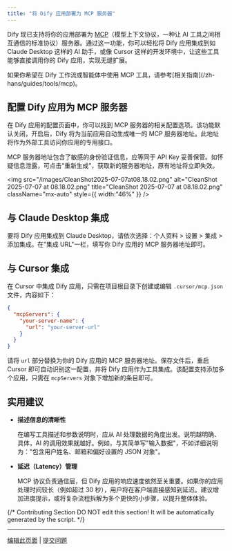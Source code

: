 ```yaml
---
title: "将 Dify 应用部署为 MCP 服务器"
---
```


Dify 现已支持将你的应用部署为 [MCP](https://modelcontextprotocol.io/introduction)（模型上下文协议，一种让 AI 工具之间相互通信的标准协议）服务器。通过这一功能，你可以轻松将 Dify 应用集成到如 Claude Desktop 这样的 AI 助手，或像 Cursor 这样的开发环境中，让这些工具能够直接调用你的 Dify 应用，实现无缝扩展。

<Note>
  如果你希望在 Dify 工作流或智能体中使用 MCP 工具，请参考[相关指南](/zh-hans/guides/tools/mcp)。
</Note>

## 配置 Dify 应用为 MCP 服务器

在 Dify 应用的配置页面中，你可以找到 MCP 服务器的相关配置选项。该功能默认关闭，开启后，Dify 将为当前应用自动生成唯一的 MCP 服务器地址。此地址将作为外部工具访问你应用的专用接口。

<Danger>
  MCP 服务器地址包含了敏感的身份验证信息，应等同于 API Key 妥善保管。如怀疑信息泄露，可点击"重新生成"，获取新的服务器地址，原有地址将立即失效。
</Danger>

<img
  src="/images/CleanShot2025-07-07at08.18.02.png"
  alt="CleanShot 2025-07-07 at 08.18.02.png"
  title="CleanShot 2025-07-07 at 08.18.02.png"
  className="mx-auto"
  style={{ width:"46%" }}
/>

## 与 Claude Desktop 集成

要将 Dify 应用集成到 Claude Desktop，请依次选择：个人资料 > 设置 > 集成 > 添加集成。在"集成 URL"一栏，填写你 Dify 应用的 MCP 服务器地址即可。

## 与 Cursor 集成

在 Cursor 中集成 Dify 应用，只需在项目根目录下创建或编辑 `.cursor/mcp.json` 文件，内容如下：

```json
{
  "mcpServers": {
    "your-server-name": {
      "url": "your-server-url"
    }
  }
}
```

请将 `url` 部分替换为你的 Dify 应用的 MCP 服务器地址。保存文件后，重启 Cursor 即可自动识别这一配置，并将 Dify 应用作为工具集成。该配置支持添加多个应用，只需在 `mcpServers` 对象下增加新的条目即可。

## 实用建议

- **描述信息的清晰性**

  在编写工具描述和参数说明时，应从 AI 处理数据的角度出发。说明越明确、具体，AI 的调用效果就越好。例如，与其简单写"输入数据"，不如详细说明为："包含用户姓名、邮箱和偏好设置的 JSON 对象"。

- **延迟（Latency）管理**

  MCP 协议负责通信层，但 Dify 应用的响应速度依然至关重要。如果你的应用处理时间较长（例如超过 30 秒），用户将在客户端直接感知到延迟。建议增加进度提示，或将复杂流程拆解为多个更快的小步骤，以提升整体体验。

{/*
Contributing Section
DO NOT edit this section!
It will be automatically generated by the script.
*/}

---

[编辑此页面](https://github.com/langgenius/dify-docs/edit/main/zh-hans/documentation/pages/publish/publish-mcp.mdx) | [提交问题](https://github.com/langgenius/dify-docs/issues/new?template=docs.yml)

